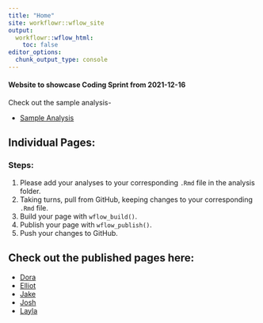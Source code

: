 ```yaml
---
title: "Home"
site: workflowr::wflow_site
output:
  workflowr::wflow_html:
    toc: false
editor_options:
  chunk_output_type: console
---
```


#### Website to showcase Coding Sprint from 2021-12-16

Check out the sample analysis-

* [Sample Analysis](sample_analysis.html)


## Individual Pages: 

### Steps:

1. Please add your analyses to your corresponding `.Rmd` file in the analysis folder.
2. Taking turns, pull from GitHub, keeping changes to your corresponding `.Rmd` file.
3. Build your page with `wflow_build()`.
4. Publish your page with `wflow_publish()`.
5. Push your changes to GitHub.


## Check out the published pages here:

 * [Dora](dora_file.html)
 * [Elliot](elliot_file.html)
 * [Jake](jake_file.html)
 * [Josh](josh_file.html)
 * [Layla](layla_file.html)
